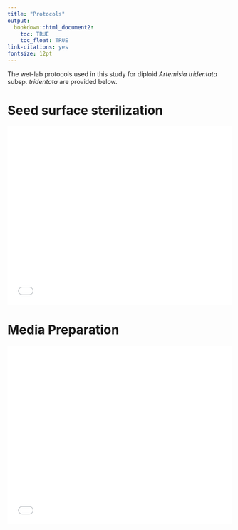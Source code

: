 ```yaml
---
title: "Protocols"
output:
  bookdown::html_document2: 
    toc: TRUE
    toc_float: TRUE
link-citations: yes
fontsize: 12pt
---
```


The wet-lab protocols used in this study for diploid *Artemisia tridentata* subsp. *tridentata* are provided below.

# Seed surface sterilization 

![](./04_Protocols/P1_Seed_Surface_Sterilization_Artemisia_tridentata.pdf){width=100% height=400}

# Media Preparation

![](./04_Protocols/P2_Media_Preparation_Artemisia_tridentata.pdf){width=100% height=400}

